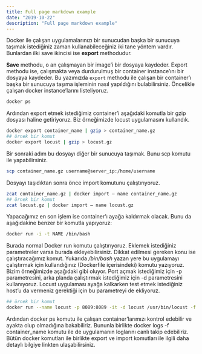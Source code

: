 ```yaml
---
title: Full page markdown example
date: "2019-10-22"
description: "Full page markdown example"
---
```


Docker ile çalışan uygulamalarınızı bir sunucudan başka bir sunucuya taşımak istediğiniz zaman kullanabileceğiniz iki tane yöntem vardır. Bunlardan ilki save ikincisi ise **export** methodudur.

**Save** methodu, o an çalışmayan bir image’i bir dosyaya kaydeder. Export methodu ise, çalışmakta veya durdurulmuş bir container instance’ını bir dosyaya kaydeder. Bu yazımızda `export` methodu ile çalışan bir container’ı başka bir sunucuya taşıma işleminin nasıl yapıldığını bulabilirsiniz.
Öncelikle çalışan docker instance’larını listeliyoruz.

```bash
docker ps
```

Ardından export etmek istediğimiz container’i aşağıdaki komutla bir gzip dosyası haline getiriyoruz. Biz örneğimizde locust uygulamasını kullandık.

```bash
docker export container_name | gzip > container_name.gz
## örnek bir komut
docker export locust | gzip > locust.gz
```

Bir sonraki adım bu dosyayı diğer bir sunucuya taşımak. Bunu scp komutu ile yapabilirsiniz.

```bash
scp container_name.gz username@server_ip:/home/username
```

Dosyayı taşıdıktan sonra önce import komutunu çalıştırıyoruz.

```bash
zcat container_name.gz | docker import — name container_name.gz
## örnek bir komut
zcat locust.gz | docker import — name locust.gz
```

Yapacağımız en son işlem ise container’ı ayağa kaldırmak olacak. Bunu da aşağıdakine benzer bir komutla yapıyoruz:

```bash
docker run -i -t NAME /bin/bash
```

Burada normal Docker run komutu çalıştırıyoruz. Eklemek istediğiniz parametreler varsa burada ekleyebilirsiniz. Dikkat edilmesi gereken konu ise çalıştıracağımız komut. Yukarıda */bin/bash* yazan yere bu uygulamayı çalıştırmak için kullandığınız (Dockerfile içerisindeki) komutu yazıyoruz. Bizim örneğimizde aşağıdaki gibi oluyor. Port açmak istediğimiz için -p parametresini, arka planda çalıştırmak istediğimiz için -d parametresini kullanıyoruz. Locust uygulaması ayağa kalkarken test etmek istediğiniz host’u da vermeniz gerektiği için bu parametreyi de ekliyoruz.

```bash
## örnek bir komut
docker run --name locust -p 8089:8089 -it -d locust /usr/bin/locust -f /locust/locustfile.py --host=host:ip
```

Ardından docker ps komutu ile çalışan container’larımızı kontrol edebilir ve ayakta olup olmadığına bakabiliriz. Bununla birlikte docker logs -f container_name komutu ile de uygulamanın loglarını canlı takip edebiliriz.
Bütün docker komutları ile birlikte export ve import komutları ile ilgili daha detaylı bilgiye linkten ulaşabilirsiniz.
